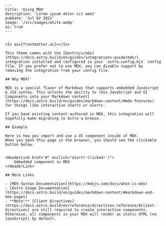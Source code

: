 	---
	title: 'Using MDX'
	description: 'Lorem ipsum dolor sit amet'
	pubDate: 'Jul 02 2022'
	image: '/src/images/white.webp'
	ai: true
	---


	<Is ai={frontmatter.ai}></Is>

	This theme comes with the [@astrojs/mdx](https://docs.astro.build/en/guides/integrations-guide/mdx/) integration installed and configured in your `astro.config.mjs` config file. If you prefer not to use MDX, you can disable support by removing the integration from your config file.

	## Why MDX?

	MDX is a special flavor of Markdown that supports embedded JavaScript & JSX syntax. This unlocks the ability to [mix JavaScript and UI Components into your Markdown content](https://docs.astro.build/en/guides/markdown-content/#mdx-features) for things like interactive charts or alerts.

	If you have existing content authored in MDX, this integration will hopefully make migrating to Astro a breeze.

	## Example

	Here is how you import and use a UI component inside of MDX.  
	When you open this page in the browser, you should see the clickable button below.


	<HeaderLink href="#" onclick="alert('clicked!')">
		Embedded component in MDX
	</HeaderLink>

	## More Links

	- [MDX Syntax Documentation](https://mdxjs.com/docs/what-is-mdx)
	- [Astro Usage Documentation](https://docs.astro.build/en/guides/markdown-content/#markdown-and-mdx-pages)
	- **Note:** [Client Directives](https://docs.astro.build/en/reference/directives-reference/#client-directives) are still required to create interactive components. Otherwise, all components in your MDX will render as static HTML (no JavaScript) by default.
